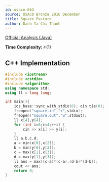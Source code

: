 ---
id: usaco-663
source: USACO Bronze 2016 December
title: Square Pasture
author: Danh Ta Chi Thanh
---

[Official Analysis (Java)](http://www.usaco.org/current/data/sol_square_bronze_dec16.html)

**Time Complexity:** $\mathcal{O}(1)$

<LanguageSection>

<CPPSection>

## C++ Implementation

```cpp
#include <iostream>
#include <cstdio>
#include <algorithm>
using namespace std;
using ll = long long;

int main(){
	ios_base::sync_with_stdio(0); cin.tie(0);
	freopen("square.in","r",stdin);
	freopen("square.out","w",stdout);
	ll x[4],y[4];
	for (int i=0;i<4;++i) {
		cin >> x[i] >> y[i];
	}
	ll a,b,c,d;
	a = min(x[0],x[2]);
	b = min(y[0],y[2]);
	c = max(x[1],x[3]);
	d = max(y[1],y[3]);
	ll ans = max((c-a)*(c-a),(d-b)*(d-b));
	cout << ans;
	return 0;
}
```

</CPPSection>

</LanguageSection>

